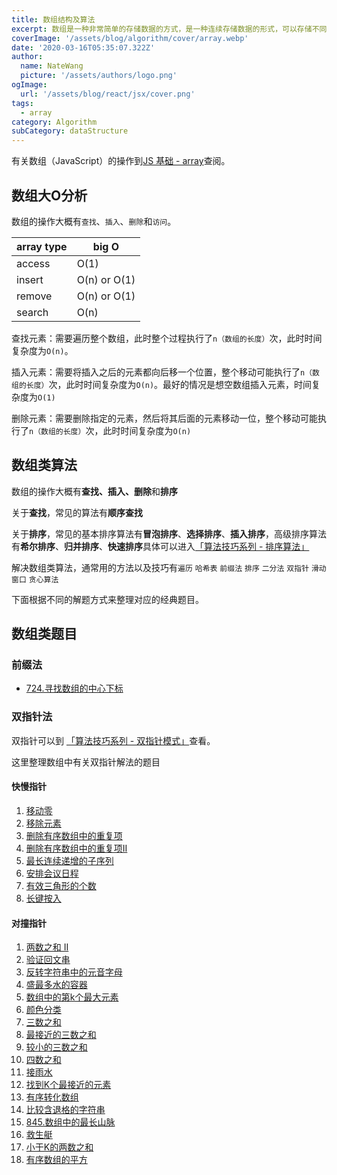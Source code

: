 ```yaml
---
title: 数组结构及算法
excerpt: 数组是一种非常简单的存储数据的方式，是一种连续存储数据的形式，可以存储不同类型的值
coverImage: '/assets/blog/algorithm/cover/array.webp'
date: '2020-03-16T05:35:07.322Z'
author:
  name: NateWang
  picture: '/assets/authors/logo.png'
ogImage:
  url: '/assets/blog/react/jsx/cover.png'
tags:
  - array
category: Algorithm
subCategory: dataStructure
---
```



有关数组（JavaScript）的操作到[JS 基础 - array](/posts/javaScript/array)查阅。

## 数组大O分析

数组的操作大概有`查找`、`插入`、`删除`和`访问`。

| array type |   big O  |
| --- | --- |
|  access   |  O(1)   |
|  insert   |  O(n) or O(1)  |
|  remove   |  O(n) or O(1)  |
|  search   |  O(n)   |

查找元素：需要遍历整个数组，此时整个过程执行了`n（数组的长度）`次，此时时间复杂度为`O(n)`。

插入元素：需要将插入之后的元素都向后移一个位置，整个移动可能执行了`n（数组的长度）`次，此时时间复杂度为`O(n)`。最好的情况是想空数组插入元素，时间复杂度为`O(1)`

删除元素：需要删除指定的元素，然后将其后面的元素移动一位，整个移动可能执行了`n（数组的长度）`次，此时时间复杂度为`O(n)`

## 数组类算法

数组的操作大概有**查找、插入、删除**和**排序**

关于**查找**，常见的算法有**顺序查找**

关于**排序**，常见的基本排序算法有**冒泡排序**、**选择排序**、**插入排序**，高级排序算法有**希尔排序**、**归并排序**、**快速排序**具体可以进入[「算法技巧系列 - 排序算法」](/posts/algorithm/break/sort)

解决数组类算法，通常用的方法以及技巧有`遍历` `哈希表` `前缀法` `排序` `二分法` `双指针` `滑动窗口` `贪心算法`

下面根据不同的解题方式来整理对应的经典题目。

## 数组类题目

### 前缀法

* [724.寻找数组的中心下标]()

### 双指针法

双指针可以到 [「算法技巧系列 - 双指针模式」](/posts/algorithm/break/doublePoint)查看。

这里整理数组中有关双指针解法的题目


#### 快慢指针

1. [移动零]()
2. [移除元素]()
3. [删除有序数组中的重复项]()
4. [删除有序数组中的重复项II]()
5. [最长连续递增的子序列]()
6. [安排会议日程]()
7. [有效三角形的个数]()
8. [长键按入]()

#### 对撞指针

1. [两数之和 II]()
2. [验证回文串]()
3. [反转字符串中的元音字母]()
4. [盛最多水的容器]()
5. [数组中的第k个最大元素]()
6. [颜色分类]()
7. [三数之和]()
8. [最接近的三数之和]()
9. [较小的三数之和]()
10. [四数之和]()
11. [接雨水]()
12. [找到K个最接近的元素]()
13. [有序转化数组]()
14. [比较含退格的字符串]()
15. [845.数组中的最长山脉]()
16. [救生艇]()
17. [小于K的两数之和]()
18. [有序数组的平方]()
